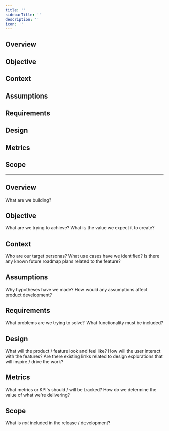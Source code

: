```yaml
---
title: ''
sidebarTitle: ''
description: ''
icon: ''
---
```


## Overview

## Objective

## Context

## Assumptions

## Requirements

## Design

## Metrics

## Scope

---

## Overview

What are we building?

## Objective

What are we trying to achieve? What is the value we expect it to create?

## Context

Who are our target personas? What use cases have we identified? Is there any known future roadmap plans related to the feature?

## Assumptions

Why hypotheses have we made? How would any assumptions affect product development?

## Requirements

What problems are we trying to solve? What functionality must be included?

## Design

What will the product / feature look and feel like? How will the user interact with the features? Are there existing links related to design explorations that will inspire / drive the work?

## Metrics

What metrics or KPI's should / will be tracked? How do we determine the value of what we're delivering?

## Scope

What is *not* included in the release / development?